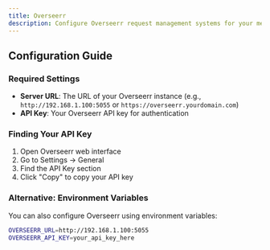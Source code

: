 ```yaml
---
title: Overseerr
description: Configure Overseerr request management systems for your media server
---
```


<MultiServiceConfig serviceType="overseerr" serviceName="Overseerr" />

## Configuration Guide

### Required Settings

- **Server URL**: The URL of your Overseerr instance (e.g., `http://192.168.1.100:5055` or `https://overseerr.yourdomain.com`)
- **API Key**: Your Overseerr API key for authentication

### Finding Your API Key

1. Open Overseerr web interface
2. Go to Settings → General
3. Find the API Key section
4. Click "Copy" to copy your API key

### Alternative: Environment Variables

You can also configure Overseerr using environment variables:

```bash
OVERSEERR_URL=http://192.168.1.100:5055
OVERSEERR_API_KEY=your_api_key_here
```
